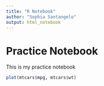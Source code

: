 ```yaml
---
title: "R Notebook"
author: "Sophia Santangelo"
output: html_notebook
---
```


# Practice Notebook

This is my practice notebook

```r
plot(mtcars$mpg, mtcars$wt)
```